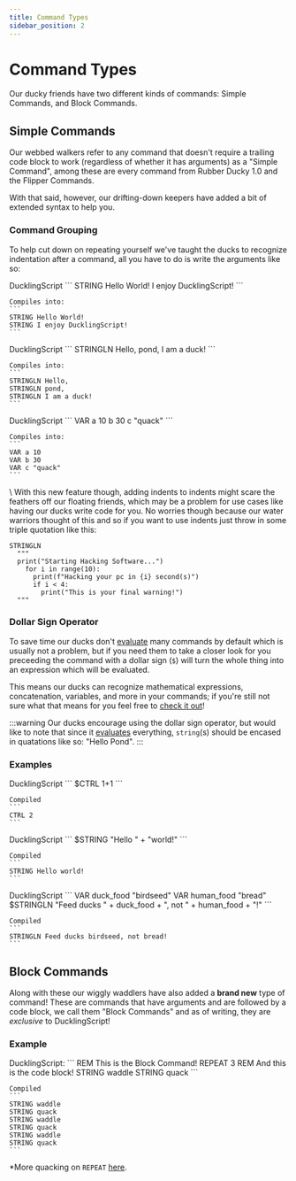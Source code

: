 ```yaml
---
title: Command Types
sidebar_position: 2
---
```



# Command Types
Our ducky friends have two different kinds of commands: Simple Commands, and Block Commands.

## Simple Commands
Our webbed walkers refer to any command that doesn't require a trailing code block to work (regardless of whether it has arguments) as a "Simple Command", among these are every command from Rubber Ducky 1.0 and the Flipper Commands.

With that said, however, our drifting-down keepers have added a bit of extended syntax to help you.

### Command Grouping
To help cut down on repeating yourself we've taught the ducks to recognize indentation after a command, all you have to do is write the arguments like so:

<Tabs>
  <TabItem value="string_example" label="STRING" default>
    DucklingScript
    ```
    STRING 
      Hello World!
      I enjoy DucklingScript!
    ```

    Compiles into:
    ```
    STRING Hello World!
    STRING I enjoy DucklingScript!
    ```
  </TabItem>

  <TabItem value="stringln_example" label="STRINGLN">
    DucklingScript
    ```
    STRINGLN
      Hello,
      pond,
      I am a duck!
    ```

    Compiles into:
    ```
    STRINGLN Hello,
    STRINGLN pond,
    STRINGLN I am a duck!
    ```
  </TabItem>

  <TabItem value="var_example" label="VAR">
    DucklingScript
    ```
    VAR
      a 10
      b 30
      c "quack"
    ```

    Compiles into:
    ```
    VAR a 10
    VAR b 30
    VAR c "quack"
    ```
  </TabItem>
</Tabs>
\
With this new feature though, adding indents to indents might scare the feathers off our floating friends, which may be a problem for use cases like having our ducks write code for you. No worries though because our water warriors thought of this and so if you want to use indents just throw in some triple quotation like this:

```
STRINGLN
  """
  print("Starting Hacking Software...")
    for i in range(10):
      print(f"Hacking your pc in {i} second(s)")
      if i < 4:
        print("This is your final warning!")
  """
```

### Dollar Sign Operator
To save time our ducks don't [evaluate](./expression-eval) many commands by default which is usually not a problem, but if you need them to take a closer look for you preceeding the command with a dollar sign (`$`) will turn the whole thing into an expression which will be evaluated.

This means our ducks can recognize mathematical expressions, concatenation, variables, and more in your commands; if you're still not sure what that means for you feel free to [check it out](./expression-eval)!

:::warning
Our ducks encourage using the dollar sign operator, but would like to note that since it [evaluates](./expression-eval) everything, `string`(s) should be encased in quatations like so: "Hello Pond".
:::

### Examples
<Tabs>
  <TabItem value="math_example" label="Math" default>
    DucklingScript
    ```
    $CTRL 1+1
    ```

    Compiled
    ```
    CTRL 2
    ```
  </TabItem>

  <TabItem value="string_example" label="String Concatenation">
    DucklingScript
    ```
    $STRING "Hello " + "world!"
    ```

    Compiled
    ```
    STRING Hello world!
    ```
  </TabItem>

  <TabItem value="var_example" label="Variable">
    DucklingScript
    ```
    VAR duck_food "birdseed"
    VAR human_food "bread"
    $STRINGLN "Feed ducks " + duck_food + ", not " + human_food + "!"
    ```

    Compiled
    ```
    STRINGLN Feed ducks birdseed, not bread!
    ```
  </TabItem>
</Tabs>

## Block Commands
Along with these our wiggly waddlers have also added a **brand new** type of command! These are commands that have arguments and are followed by a code block, we call them "Block Commands" and as of writing, they are *exclusive* to DucklingScript!

### Example
<Tabs>
  <TabItem value='repeat_example' label='Repeat'>
    DucklingScript:
    ```
    REM This is the Block Command!
    REPEAT 3
      REM And this is the code block!
      STRING waddle
      STRING quack
    ```

    Compiled
    ```
    STRING waddle
    STRING quack
    STRING waddle
    STRING quack
    STRING waddle
    STRING quack
    ```
  </TabItem>
</Tabs>

*More quacking on `REPEAT` [here](./flow-control#for-loops).